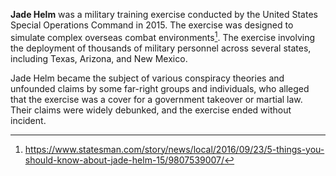{{ExternalRedirect}}

'''Jade Helm''' was a military training exercise conducted by the United States Special Operations Command in 2015. The exercise was designed to simulate complex overseas combat environments<ref>https://www.statesman.com/story/news/local/2016/09/23/5-things-you-should-know-about-jade-helm-15/9807539007/</ref>. The exercise involving the deployment of thousands of military personnel across several states, including Texas, Arizona, and New Mexico.

Jade Helm became the subject of various conspiracy theories and unfounded claims by some far-right groups and individuals, who alleged that the exercise was a cover for a government takeover or martial law. Their claims were widely debunked, and the exercise ended without incident.
